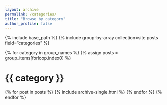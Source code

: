 ```yaml
---
layout: archive
permalink: /categories/
title: "Browse by category"
author_profile: false
---
```


{% include base_path %}
{% include group-by-array collection=site.posts field="categories" %}

{% for category in group_names %}
  {% assign posts = group_items[forloop.index0] %}
  <h1 id="{{ category | slugify }}" class="archive__subtitle">{{ category }}</h1>
  {% for post in posts %}
    {% include archive-single.html %}
  {% endfor %}
{% endfor %}
